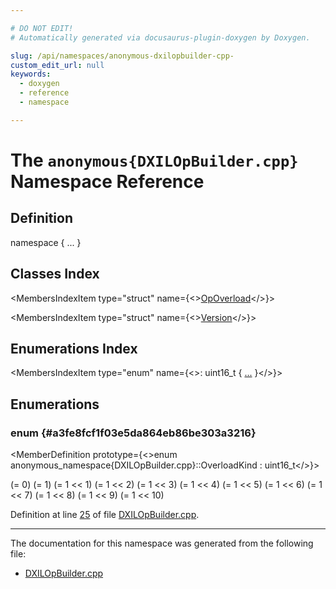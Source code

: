 ```yaml
---

# DO NOT EDIT!
# Automatically generated via docusaurus-plugin-doxygen by Doxygen.

slug: /api/namespaces/anonymous-dxilopbuilder-cpp-
custom_edit_url: null
keywords:
  - doxygen
  - reference
  - namespace

---
```





# The `anonymous{DXILOpBuilder.cpp}` Namespace Reference

<DoxygenPage pluginConfig={pluginConfig}>



## Definition

<CodeBlock>namespace &#123; ... &#125;</CodeBlock>

## Classes Index

<MembersIndex>

<MembersIndexItem
  type="struct"
  name={<><a href="/docs/api/structs/anonymous-namespace-dxilopbuilder-cpp-/opoverload">OpOverload</a></>}>
</MembersIndexItem>

<MembersIndexItem
  type="struct"
  name={<><a href="/docs/api/structs/anonymous-namespace-dxilopbuilder-cpp-/version">Version</a></>}>
</MembersIndexItem>

</MembersIndex>

## Enumerations Index

<MembersIndex>

<MembersIndexItem
  type="enum"
  name={<>: uint16&#95;t &#123; <a href="#a3fe8fcf1f03e5da864eb86be303a3216">...</a> &#125;</>}>
</MembersIndexItem>

</MembersIndex>


<SectionDefinition>

## Enumerations

### enum  {#a3fe8fcf1f03e5da864eb86be303a3216}

<MemberDefinition
  prototype={<>enum anonymous_namespace&#123;DXILOpBuilder.cpp&#125;::OverloadKind : uint16&#95;t</>}>

<EnumerationList title="Enumeration values">

<Link id="a3fe8fcf1f03e5da864eb86be303a3216a9045349aadd51459c6dbe4f3b1c43217" />
<EnumerationListItem name="UNDEFINED">
 (= 0)
</EnumerationListItem>

<Link id="a3fe8fcf1f03e5da864eb86be303a3216a024a9a32ecf675c926c758581f6bf9bd" />
<EnumerationListItem name="VOID">
 (= 1)
</EnumerationListItem>

<Link id="a3fe8fcf1f03e5da864eb86be303a3216a7335e3c4796125b052339203e9bee87c" />
<EnumerationListItem name="HALF">
 (= 1 &lt;&lt; 1)
</EnumerationListItem>

<Link id="a3fe8fcf1f03e5da864eb86be303a3216a0cb2f05d3d3bae54de28f97a63bc7609" />
<EnumerationListItem name="FLOAT">
 (= 1 &lt;&lt; 2)
</EnumerationListItem>

<Link id="a3fe8fcf1f03e5da864eb86be303a3216a2101ebdffa84e38fb11a5cb6b68b04d9" />
<EnumerationListItem name="DOUBLE">
 (= 1 &lt;&lt; 3)
</EnumerationListItem>

<Link id="a3fe8fcf1f03e5da864eb86be303a3216a0bfbc695c285082c59ed77069aafbfae" />
<EnumerationListItem name="I1">
 (= 1 &lt;&lt; 4)
</EnumerationListItem>

<Link id="a3fe8fcf1f03e5da864eb86be303a3216ac383fd0eb699cf3a30312ec776eebaa2" />
<EnumerationListItem name="I8">
 (= 1 &lt;&lt; 5)
</EnumerationListItem>

<Link id="a3fe8fcf1f03e5da864eb86be303a3216a5526adc82ddfe412c99755949207ecf0" />
<EnumerationListItem name="I16">
 (= 1 &lt;&lt; 6)
</EnumerationListItem>

<Link id="a3fe8fcf1f03e5da864eb86be303a3216a1f0bcb70cad1532c77dd33155ac68acc" />
<EnumerationListItem name="I32">
 (= 1 &lt;&lt; 7)
</EnumerationListItem>

<Link id="a3fe8fcf1f03e5da864eb86be303a3216a22de29aa2be8f8e321df4e69eded5d07" />
<EnumerationListItem name="I64">
 (= 1 &lt;&lt; 8)
</EnumerationListItem>

<Link id="a3fe8fcf1f03e5da864eb86be303a3216acf3f514bb7a7f97c8c6bc38334ffb02f" />
<EnumerationListItem name="UserDefineType">
 (= 1 &lt;&lt; 9)
</EnumerationListItem>

<Link id="a3fe8fcf1f03e5da864eb86be303a3216a1955f73644e78a3ffadcf645300a22c2" />
<EnumerationListItem name="ObjectType">
 (= 1 &lt;&lt; 10)
</EnumerationListItem>

</EnumerationList>

Definition at line <a href="/docs/api/files/lib/lib/target/lib/target/directx/dxilopbuilder-cpp/#l00025">25</a> of file <a href="/docs/api/files/lib/lib/target/lib/target/directx/dxilopbuilder-cpp">DXILOpBuilder.cpp</a>.
</MemberDefinition>

</SectionDefinition>

<hr/>

The documentation for this namespace was generated from the following file:

<ul>
<li><a href="/docs/api/files/lib/lib/target/lib/target/directx/dxilopbuilder-cpp">DXILOpBuilder.cpp</a></li>
</ul>

</DoxygenPage>
